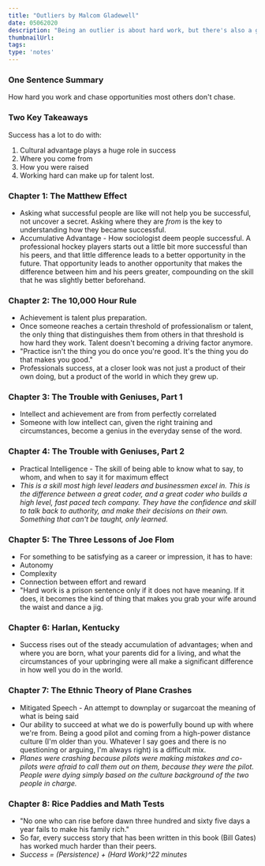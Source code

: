 ```yaml
---
title: "Outliers by Malcom Gladewell"
date: 05062020
description: "Being an outlier is about hard work, but there's also a good amount of luck involved."
thumbnailUrl: 
tags: 
type: 'notes'
---
```


### One Sentence Summary

How hard you work and chase opportunities most others don't chase.

### Two Key Takeaways

Success has a lot to do with:

1.  Cultural advantage plays a huge role in success
2.  Where you come from
3.  How you were raised
4.  Working hard can make up for talent lost.

### Chapter 1: The Matthew Effect

-   Asking what successful people are like will not help you be successful, not uncover a secret. Asking where they are *from* is the key to understanding how they became successful.
-   Accumulative Advantage - How sociologist deem people successful. A professional hockey players starts out a little bit more successful than his peers, and that little difference leads to a better opportunity in the future. That opportunity leads to another opportunity that makes the difference between him and his peers greater, compounding on the skill that he was slightly better beforehand.

### Chapter 2: The 10,000 Hour Rule

-   Achievement is talent plus preparation.
-   Once someone reaches a certain threshold of professionalism or talent, the only thing that distinguishes them from others in that threshold is how hard they work. Talent doesn't becoming a driving factor anymore.
-   "Practice isn't the thing you do once you're good. It's the thing you do that makes you good."
-   Professionals success, at a closer look was not just a product of their own doing, but a product of the world in which they grew up.

### Chapter 3: The Trouble with Geniuses, Part 1

-   Intellect and achievement are from from perfectly correlated
-   Someone with low intellect can, given the right training and circumstances, become a genius in the everyday sense of the word.

### Chapter 4: The Trouble with Geniuses, Part 2

-   Practical Intelligence - The skill of being able to know what to say, to whom, and when to say it for maximum effect
-   *This is a skill most high level leaders and businessmen excel in. This is the difference between a great coder, and a great coder who builds a high level, fast paced tech company. They have the confidence and skill to talk back to authority, and make their decisions on their own. Something that can't be taught, only learned.*

### Chapter 5: The Three Lessons of Joe Flom

-   For something to be satisfying as a career or impression, it has to have:
-   Autonomy
-   Complexity
-   Connection between effort and reward
-   "Hard work is a prison sentence only if it does not have meaning. If it does, it becomes the kind of thing that makes you grab your wife around the waist and dance a jig.

### Chapter 6: Harlan, Kentucky

-   Success rises out of the steady accumulation of advantages; when and where you are born, what your parents did for a living, and what the circumstances of your upbringing were all make a significant difference in how well you do in the world.

### Chapter 7: The Ethnic Theory of Plane Crashes

-   Mitigated Speech - An attempt to downplay or sugarcoat the meaning of what is being said
-   Our ability to succeed at what we do is powerfully bound up with where we're from. Being a good pilot and coming from a high-power distance culture (I'm older than you. Whatever I say goes and there is no questioning or arguing, I'm always right) is a difficult mix.
-   *Planes were crashing because pilots were making mistakes and co-pilots were afraid to call them out on them, because they were the pilot. People were dying simply based on the culture background of the two people in charge.*

### Chapter 8: Rice Paddies and Math Tests

-   "No one who can rise before dawn three hundred and sixty five days a year fails to make his family rich."
-   So far, every success story that has been written in this book (Bill Gates) has worked much harder than their peers.
-   *Success = (Persistence) + (Hard Work)^22 minutes*
